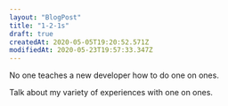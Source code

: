 ```yaml
---
layout: "BlogPost"
title: "1-2-1s"
draft: true
createdAt: 2020-05-05T19:20:52.571Z
modifiedAt: 2020-05-23T19:57:33.347Z
---
```


No one teaches a new developer how to do one on ones.

Talk about my variety of experiences with one on ones.
